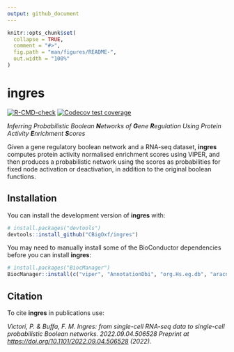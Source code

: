 ```yaml
---
output: github_document
---
```


<!-- README.md is generated from README.Rmd. Please edit that file -->

```r
knitr::opts_chunk$set(
  collapse = TRUE,
  comment = "#>",
  fig.path = "man/figures/README-",
  out.width = "100%"
)
```

# ingres

<!-- badges: start -->

[![R-CMD-check](https://github.com/CBigOxf/ingres/actions/workflows/r-cmd-check.yml/badge.svg)](https://github.com/CBigOxf/ingres/actions/workflows/r-cmd-check.yml) [![Codecov test coverage](https://codecov.io/gh/CBigOxf/ingres/branch/master/graph/badge.svg)](https://codecov.io/gh/CBigOxf/ingres?branch=master)

<!-- badges: end -->

***I**nferring Probabilistic Boolean **N**etworks of **G**ene **R**egulation Using Protein Activity **E**nrichment **S**cores*

Given a gene regulatory boolean network and a RNA-seq dataset, **ingres** computes protein activity normalised enrichment scores using VIPER, and then produces a probabilistic network using the scores as probabilities for fixed node activation or deactivation, in addition to the original boolean functions.

## Installation

You can install the development version of **ingres** with:

``` r
# install.packages("devtools")
devtools::install_github("CBigOxf/ingres")
```
You may need to manually install some of the BioConductor dependencies before you can install **ingres**:


``` r
# install.packages("BiocManager")
BiocManager::install(c("viper", "AnnotationDbi", "org.Hs.eg.db", "aracne.networks"))
```

## Citation

To cite **ingres** in publications use:

| *Victori, P. & Buffa, F. M. Ingres: from single-cell RNA-seq data to single-cell probabilistic Boolean networks. 2022.09.04.506528 Preprint at <https://doi.org/10.1101/2022.09.04.506528> (2022).*
